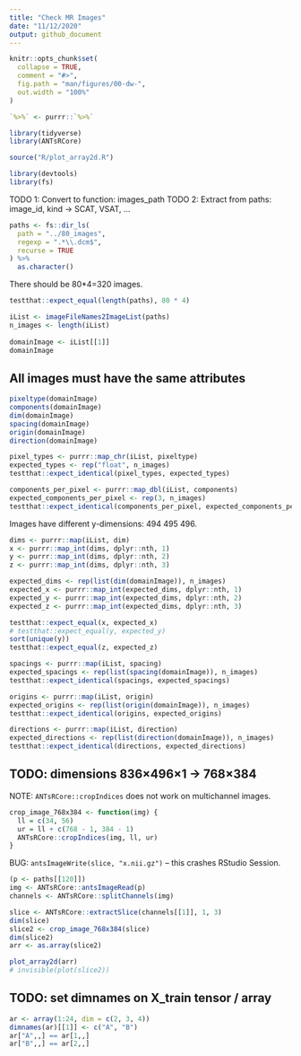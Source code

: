```yaml
---
title: "Check MR Images"
date: "11/12/2020"
output: github_document
---
```


```r
knitr::opts_chunk$set(
  collapse = TRUE,
  comment = "#>",
  fig.path = "man/figures/00-dw-",
  out.width = "100%"
)

`%>%` <- purrr::`%>%`

library(tidyverse)
library(ANTsRCore)

source("R/plot_array2d.R")

library(devtools)
library(fs)
```

TODO 1: Convert to function: images_path
TODO 2: Extract from paths: image_id, kind -> SCAT, VSAT, ...

```r
paths <- fs::dir_ls(
  path = "../80_images",
  regexp = ".*\\.dcm$",
  recurse = TRUE
) %>% 
  as.character()
```

There should be 80*4=320 images.

```r
testthat::expect_equal(length(paths), 80 * 4)
```

```r
iList <- imageFileNames2ImageList(paths)
n_images <- length(iList)
  
domainImage <- iList[[1]]
domainImage
```

## All images must have the same attributes

```r
pixeltype(domainImage)
components(domainImage)
dim(domainImage)
spacing(domainImage)
origin(domainImage)
direction(domainImage)
```

```r
pixel_types <- purrr::map_chr(iList, pixeltype)
expected_types <- rep("float", n_images)
testthat::expect_identical(pixel_types, expected_types)
```

```r
components_per_pixel <- purrr::map_dbl(iList, components)
expected_components_per_pixel <- rep(3, n_images)
testthat::expect_identical(components_per_pixel, expected_components_per_pixel)
```

Images have different y-dimensions: 494 495 496.

```r
dims <- purrr::map(iList, dim)
x <- purrr::map_int(dims, dplyr::nth, 1)
y <- purrr::map_int(dims, dplyr::nth, 2)
z <- purrr::map_int(dims, dplyr::nth, 3)

expected_dims <- rep(list(dim(domainImage)), n_images)
expected_x <- purrr::map_int(expected_dims, dplyr::nth, 1)
expected_y <- purrr::map_int(expected_dims, dplyr::nth, 2)
expected_z <- purrr::map_int(expected_dims, dplyr::nth, 3)

testthat::expect_equal(x, expected_x)
# testthat::expect_equal(y, expected_y)
sort(unique(y))
testthat::expect_equal(z, expected_z)
```

```r
spacings <- purrr::map(iList, spacing)
expected_spacings <- rep(list(spacing(domainImage)), n_images)
testthat::expect_identical(spacings, expected_spacings)
```

```r
origins <- purrr::map(iList, origin)
expected_origins <- rep(list(origin(domainImage)), n_images)
testthat::expect_identical(origins, expected_origins)
```

```r
directions <- purrr::map(iList, direction)
expected_directions <- rep(list(direction(domainImage)), n_images)
testthat::expect_identical(directions, expected_directions)
```


## TODO: dimensions 836×496×1 -> 768×384

NOTE: `ANTsRCore::cropIndices` does not work on multichannel images.

```r
crop_image_768x384 <- function(img) {
  ll = c(34, 56)
  ur = ll + c(768 - 1, 384 - 1)
  ANTsRCore::cropIndices(img, ll, ur)
}
```

BUG: `antsImageWrite(slice, "x.nii.gz")` -- 
this crashes RStudio Session.

```r
(p <- paths[[120]])
img <- ANTsRCore::antsImageRead(p)
channels <- ANTsRCore::splitChannels(img)

slice <- ANTsRCore::extractSlice(channels[[1]], 1, 3)
dim(slice)
slice2 <- crop_image_768x384(slice)
dim(slice2)
arr <- as.array(slice2)

plot_array2d(arr)
# invisible(plot(slice2))
```


## TODO: set dimnames on X_train tensor / array

```r
ar <- array(1:24, dim = c(2, 3, 4))
dimnames(ar)[[1]] <- c("A", "B")
ar["A",,] == ar[1,,]
ar["B",,] == ar[2,,]
```

